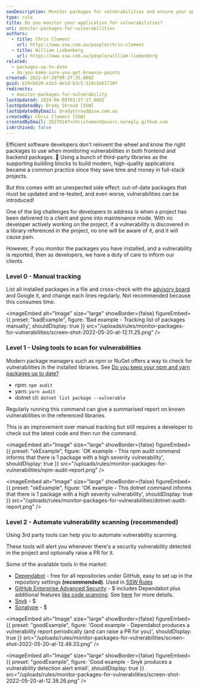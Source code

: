 ```yaml
---
seoDescription: Monitor packages for vulnerabilities and ensure your applications stay secure by using modern package managers or third-party tools to automate scanning and alerting.
type: rule
title: Do you monitor your application for vulnerabilities?
uri: monitor-packages-for-vulnerabilities
authors:
  - title: Chris Clement
    url: https://www.ssw.com.au/people/chris-clement
  - title: William Liebenberg
    url: https://www.ssw.com.au/people/william-liebenberg
related:
  - packages-up-to-date
  - do-you-make-sure-you-get-brownie-points
created: 2022-07-28T09:37:35.000Z
guid: b39cb829-e1b3-4e1d-b3c5-124c2e61720f
redirects:
  - monitor-packages-for-vulnerability
lastUpdated: 2024-06-08T03:27:17.000Z
lastUpdatedBy: Brady Stroud [SSW]
lastUpdatedByEmail: bradystroud@ssw.com.au
createdBy: Chris Clement [SSW]
createdByEmail: 35278147+christoment@users.noreply.github.com
isArchived: false
---
```


Efficient software developers don't reinvent the wheel and know the right packages to use when monitoring vulnerabilities in both frontend and backend packages.
🔐 Using a bunch of third-party libraries as the supporting building blocks to build modern, high-quality applications became a common practice since they save time and money in full-stack projects.

But this comes with an unexpected side effect: out-of-date packages that must be updated and re-tested, and even worse, vulnerabilities can be introduced!

One of the big challenges for developers to address is when a project has been delivered to a client and gone into maintenance mode. With no developer actively working on the project, if a vulnerability is discovered in a library referenced in the project, no one will be aware of it, and it will cause pain.

However, if you monitor the packages you have installed, and a vulnerability is reported, then as developers, we have a duty of care to inform our clients.

### Level 0 - Manual tracking

List all installed packages in a file and cross-check with the [advisory board](https://github.com/advisories) and Google it, and change each lines regularly. Not recommended because this consumes time.

<imageEmbed
  alt="Image"
  size="large"
  showBorder={false}
  figureEmbed={{
    preset: "badExample",
    figure: 'Bad example - Tracking list of packages manually',
    shouldDisplay: true
  }}
  src="/uploads/rules/monitor-packages-for-vulnerabilities/screen-shot-2022-05-20-at-12.11.25.png"
/>

### Level 1 - Using tools to scan for vulnerabilities

Modern package managers such as npm or NuGet offers a way to check for vulnerabilities in the installed libraries. See [Do you keep your npm and yarn packages up to date?](/packages-up-to-date)

- npm: `npm audit`
- yarn: `yarn audit`
- dotnet cli: `dotnet list package --vulnerable`

Regularly running this command can give a summarised report on known vulnerabilities in the referenced libraries.

This is an improvement over manual tracking but still requires a developer to check out the latest code and then run the command.

<imageEmbed
  alt="Image"
  size="large"
  showBorder={false}
  figureEmbed={{
    preset: "okExample",
    figure: 'OK example - This npm audit command informs that there is 1 package with a high severity vulnerability',
    shouldDisplay: true
  }}
  src="/uploads/rules/monitor-packages-for-vulnerabilities/npm-audit-report.png"
/>

<imageEmbed
  alt="Image"
  size="large"
  showBorder={false}
  figureEmbed={{
    preset: "okExample",
    figure: 'OK example - This dotnet command informs that there is 1 package with a high severity vulnerability',
    shouldDisplay: true
  }}
  src="/uploads/rules/monitor-packages-for-vulnerabilities/dotnet-audit-report.png"
/>

### Level 2 - Automate vulnerability scanning (recommended)

Using 3rd party tools can help you to automate vulnerability scanning.

These tools will alert you whenever there's a security vulnerability detected in the project and optionally raise a PR for it.

Some of the available tools in the market:

- [Dependabot](https://github.com/dependabot) - free for all repositories under GitHub, easy to set up in the repository settings **(recommended)**. Used in [SSW Rules](/)
- [GitHub Enterprise Advanced Security](https://github.com/enterprise) - $ includes Dependabot plus additional features [like code scanning](https://docs.github.com/en/code-security/getting-started/github-security-features#available-with-github-advanced-security). See [here](https://docs.github.com/en/enterprise-cloud@latest/get-started/learning-about-github/about-github-advanced-security) for more details.
- [Snyk](https://snyk.io/) - $
- [Sonatype](https://www.sonatype.com/) - $

<imageEmbed
  alt="Image"
  size="large"
  showBorder={false}
  figureEmbed={{
    preset: "goodExample",
    figure: 'Good example - Dependabot produces a vulnerability report periodically (and can raise a PR for you)',
    shouldDisplay: true
  }}
  src="/uploads/rules/monitor-packages-for-vulnerabilities/screen-shot-2022-05-20-at-12.48.33.png"
/>

<imageEmbed
  alt="Image"
  size="large"
  showBorder={false}
  figureEmbed={{
    preset: "goodExample",
    figure: 'Good example - Snyk produces a vulnerability detection alert email',
    shouldDisplay: true
  }}
  src="/uploads/rules/monitor-packages-for-vulnerabilities/screen-shot-2022-05-20-at-12.38.26.png"
/>
